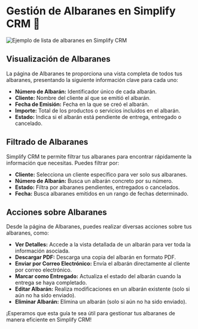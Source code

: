 
# Gestión de Albaranes en Simplify CRM 🚚

<Image src="/imagen-lista-albaranes-simplify-crm.png" alt="Ejemplo de lista de albaranes en Simplify CRM" width={800} height={450} />

## Visualización de Albaranes

La página de Albaranes te proporciona una vista completa de todos tus albaranes, presentando la siguiente información clave para cada uno:

*   **Número de Albarán:** Identificador único de cada albarán.
*   **Cliente:** Nombre del cliente al que se emitió el albarán.
*   **Fecha de Emisión:** Fecha en la que se creó el albarán.
*   **Importe:** Total de los productos o servicios incluidos en el albarán.
*   **Estado:** Indica si el albarán está pendiente de entrega, entregado o cancelado.

## Filtrado de Albaranes

Simplify CRM te permite filtrar tus albaranes para encontrar rápidamente la información que necesitas. Puedes filtrar por:

*   **Cliente:** Selecciona un cliente específico para ver solo sus albaranes.
*   **Número de Albarán:** Busca un albarán concreto por su número.
*   **Estado:** Filtra por albaranes pendientes, entregados o cancelados.
*   **Fecha:** Busca albaranes emitidos en un rango de fechas determinado.

## Acciones sobre Albaranes

Desde la página de Albaranes, puedes realizar diversas acciones sobre tus albaranes, como:

*   **Ver Detalles:** Accede a la vista detallada de un albarán para ver toda la información asociada.
*   **Descargar PDF:** Descarga una copia del albarán en formato PDF.
*   **Enviar por Correo Electrónico:** Envía el albarán directamente al cliente por correo electrónico.
*   **Marcar como Entregado:** Actualiza el estado del albarán cuando la entrega se haya completado.
*   **Editar Albarán:** Realiza modificaciones en un albarán existente (solo si aún no ha sido enviado).
*   **Eliminar Albarán:** Elimina un albarán (solo si aún no ha sido enviado).

¡Esperamos que esta guía te sea útil para gestionar tus albaranes de manera eficiente en Simplify CRM!
